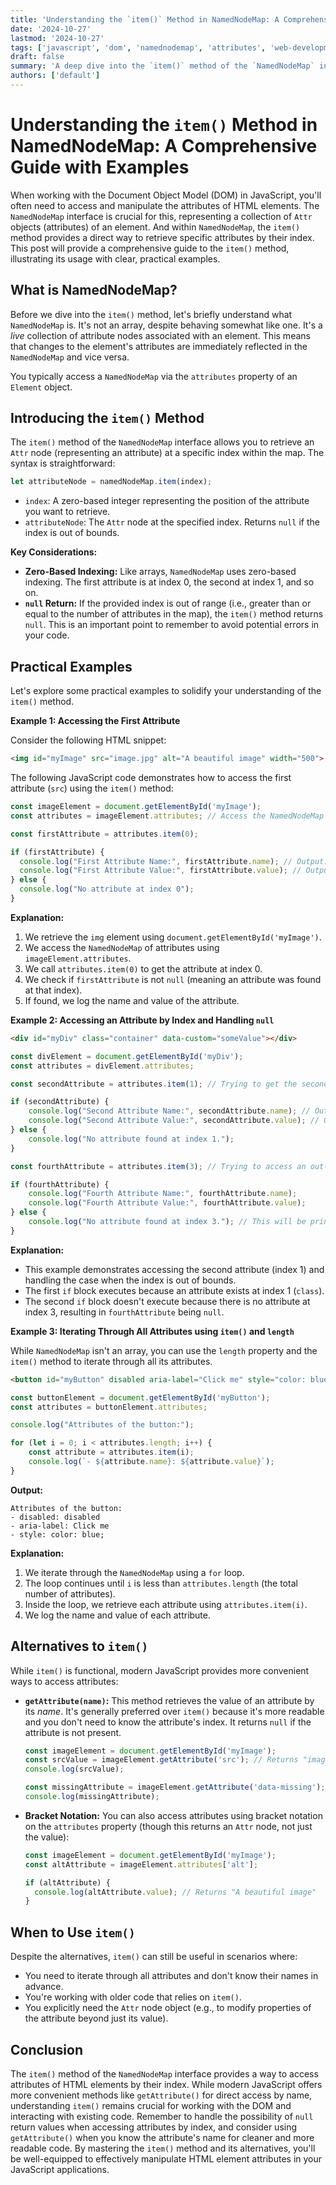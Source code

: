```yaml
---
title: 'Understanding the `item()` Method in NamedNodeMap: A Comprehensive Guide with Examples'
date: '2024-10-27'
lastmod: '2024-10-27'
tags: ['javascript', 'dom', 'namednodemap', 'attributes', 'web-development', 'tutorial']
draft: false
summary: 'A deep dive into the `item()` method of the `NamedNodeMap` interface in JavaScript, used for accessing attributes of HTML elements. Learn how to effectively use it with practical examples.'
authors: ['default']
---
```


# Understanding the `item()` Method in NamedNodeMap: A Comprehensive Guide with Examples

When working with the Document Object Model (DOM) in JavaScript, you'll often need to access and manipulate the attributes of HTML elements.  The `NamedNodeMap` interface is crucial for this, representing a collection of `Attr` objects (attributes) of an element.  And within `NamedNodeMap`, the `item()` method provides a direct way to retrieve specific attributes by their index. This post will provide a comprehensive guide to the `item()` method, illustrating its usage with clear, practical examples.

## What is NamedNodeMap?

Before we dive into the `item()` method, let's briefly understand what `NamedNodeMap` is. It's not an array, despite behaving somewhat like one. It's a *live* collection of attribute nodes associated with an element. This means that changes to the element's attributes are immediately reflected in the `NamedNodeMap` and vice versa.

You typically access a `NamedNodeMap` via the `attributes` property of an `Element` object.

## Introducing the `item()` Method

The `item()` method of the `NamedNodeMap` interface allows you to retrieve an `Attr` node (representing an attribute) at a specific index within the map.  The syntax is straightforward:

```javascript
let attributeNode = namedNodeMap.item(index);
```

*   `index`:  A zero-based integer representing the position of the attribute you want to retrieve.
*   `attributeNode`: The `Attr` node at the specified index. Returns `null` if the index is out of bounds.

**Key Considerations:**

*   **Zero-Based Indexing:** Like arrays, `NamedNodeMap` uses zero-based indexing. The first attribute is at index 0, the second at index 1, and so on.
*   **`null` Return:** If the provided index is out of range (i.e., greater than or equal to the number of attributes in the map), the `item()` method returns `null`. This is an important point to remember to avoid potential errors in your code.

## Practical Examples

Let's explore some practical examples to solidify your understanding of the `item()` method.

**Example 1: Accessing the First Attribute**

Consider the following HTML snippet:

```html
<img id="myImage" src="image.jpg" alt="A beautiful image" width="500">
```

The following JavaScript code demonstrates how to access the first attribute (`src`) using the `item()` method:

```javascript
const imageElement = document.getElementById('myImage');
const attributes = imageElement.attributes; // Access the NamedNodeMap

const firstAttribute = attributes.item(0);

if (firstAttribute) {
  console.log("First Attribute Name:", firstAttribute.name); // Output: First Attribute Name: src
  console.log("First Attribute Value:", firstAttribute.value); // Output: First Attribute Value: image.jpg
} else {
  console.log("No attribute at index 0");
}
```

**Explanation:**

1.  We retrieve the `img` element using `document.getElementById('myImage')`.
2.  We access the `NamedNodeMap` of attributes using `imageElement.attributes`.
3.  We call `attributes.item(0)` to get the attribute at index 0.
4.  We check if `firstAttribute` is not `null` (meaning an attribute was found at that index).
5.  If found, we log the name and value of the attribute.

**Example 2: Accessing an Attribute by Index and Handling `null`**

```html
<div id="myDiv" class="container" data-custom="someValue"></div>
```

```javascript
const divElement = document.getElementById('myDiv');
const attributes = divElement.attributes;

const secondAttribute = attributes.item(1); // Trying to get the second attribute (class)

if (secondAttribute) {
    console.log("Second Attribute Name:", secondAttribute.name); // Output: Second Attribute Name: class
    console.log("Second Attribute Value:", secondAttribute.value); // Output: Second Attribute Value: container
} else {
    console.log("No attribute found at index 1.");
}

const fourthAttribute = attributes.item(3); // Trying to access an out-of-bounds index

if (fourthAttribute) {
    console.log("Fourth Attribute Name:", fourthAttribute.name);
    console.log("Fourth Attribute Value:", fourthAttribute.value);
} else {
    console.log("No attribute found at index 3."); // This will be printed
}
```

**Explanation:**

*   This example demonstrates accessing the second attribute (index 1) and handling the case when the index is out of bounds.
*   The first `if` block executes because an attribute exists at index 1 (`class`).
*   The second `if` block doesn't execute because there is no attribute at index 3, resulting in `fourthAttribute` being `null`.

**Example 3: Iterating Through All Attributes using `item()` and `length`**

While `NamedNodeMap` isn't an array, you can use the `length` property and the `item()` method to iterate through all its attributes.

```html
<button id="myButton" disabled aria-label="Click me" style="color: blue;">Click</button>
```

```javascript
const buttonElement = document.getElementById('myButton');
const attributes = buttonElement.attributes;

console.log("Attributes of the button:");

for (let i = 0; i < attributes.length; i++) {
    const attribute = attributes.item(i);
    console.log(`- ${attribute.name}: ${attribute.value}`);
}
```

**Output:**

```
Attributes of the button:
- disabled: disabled
- aria-label: Click me
- style: color: blue;
```

**Explanation:**

1.  We iterate through the `NamedNodeMap` using a `for` loop.
2.  The loop continues until `i` is less than `attributes.length` (the total number of attributes).
3.  Inside the loop, we retrieve each attribute using `attributes.item(i)`.
4.  We log the name and value of each attribute.

## Alternatives to `item()`

While `item()` is functional, modern JavaScript provides more convenient ways to access attributes:

*   **`getAttribute(name)`:**  This method retrieves the value of an attribute by its *name*.  It's generally preferred over `item()` because it's more readable and you don't need to know the attribute's index.  It returns `null` if the attribute is not present.

    ```javascript
    const imageElement = document.getElementById('myImage');
    const srcValue = imageElement.getAttribute('src'); // Returns "image.jpg"
    console.log(srcValue);

    const missingAttribute = imageElement.getAttribute('data-missing'); // Returns null
    console.log(missingAttribute);
    ```

*   **Bracket Notation:**  You can also access attributes using bracket notation on the `attributes` property (though this returns an `Attr` node, not just the value):

    ```javascript
    const imageElement = document.getElementById('myImage');
    const altAttribute = imageElement.attributes['alt'];

    if (altAttribute) {
      console.log(altAttribute.value); // Returns "A beautiful image"
    }
    ```

## When to Use `item()`

Despite the alternatives, `item()` can still be useful in scenarios where:

*   You need to iterate through all attributes and don't know their names in advance.
*   You're working with older code that relies on `item()`.
*   You explicitly need the `Attr` node object (e.g., to modify properties of the attribute beyond just its value).

## Conclusion

The `item()` method of the `NamedNodeMap` interface provides a way to access attributes of HTML elements by their index. While modern JavaScript offers more convenient methods like `getAttribute()` for direct access by name, understanding `item()` remains crucial for working with the DOM and interacting with existing code. Remember to handle the possibility of `null` return values when accessing attributes by index, and consider using `getAttribute()` when you know the attribute's name for cleaner and more readable code. By mastering the `item()` method and its alternatives, you'll be well-equipped to effectively manipulate HTML element attributes in your JavaScript applications.